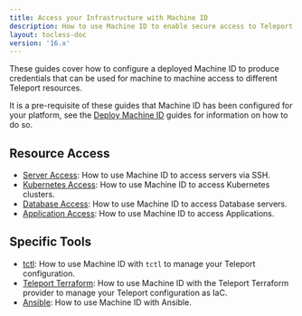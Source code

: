 ```yaml
---
title: Access your Infrastructure with Machine ID
description: How to use Machine ID to enable secure access to Teleport resources.
layout: tocless-doc
version: '16.x'
---
```


These guides cover how to configure a deployed Machine ID to produce credentials
that can be used for machine to machine access to different Teleport resources.

It is a pre-requisite of these guides that Machine ID has been configured for
your platform, see the [Deploy Machine ID](/ver/16.x/machine-id/deployment) guides for information
on how to do so.

## Resource Access

- [Server Access](/ver/16.x/machine-id/access-guides/ssh): How to use Machine ID to access servers via SSH.
- [Kubernetes Access](/ver/16.x/machine-id/access-guides/kubernetes): How to use Machine ID to access Kubernetes clusters.
- [Database Access](/ver/16.x/machine-id/access-guides/databases): How to use Machine ID to access Database servers.
- [Application Access](/ver/16.x/machine-id/access-guides/applications): How to use Machine ID to access Applications.

## Specific Tools

- [tctl](/ver/16.x/machine-id/access-guides/tctl): How to use Machine ID with `tctl` to manage your Teleport configuration.
- [Teleport Terraform](/ver/16.x/machine-id/access-guides/terraform): How to use Machine ID with the Teleport Terraform provider to manage your Teleport configuration as IaC.
- [Ansible](/ver/16.x/machine-id/access-guides/ansible): How to use Machine ID with Ansible.

